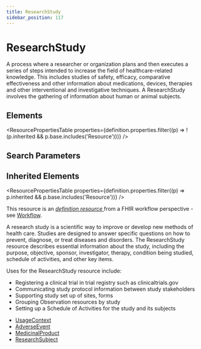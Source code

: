 ```yaml
---
title: ResearchStudy
sidebar_position: 117
---
```



# ResearchStudy

A process where a researcher or organization plans and then executes a series of steps intended to increase the field of healthcare-related knowledge. This includes studies of safety, efficacy, comparative effectiveness and other information about medications, devices, therapies and other interventional and investigative techniques. A <Link to="/docs/api/fhir/resources/researchstudy">ResearchStudy</Link> involves the gathering of information about human or animal subjects.

<Tabs queryString="section">
  <TabItem value="schema" label="Schema" default>

## Elements

<ResourcePropertiesTable
  properties={definition.properties.filter((p) => !(p.inherited && p.base.includes('Resource')))}
/>

## Search Parameters

<SearchParamsTable searchParams={definition.searchParameters} />

## Inherited Elements

<ResourcePropertiesTable properties={definition.properties.filter((p) => p.inherited && p.base.includes('Resource'))} />

  </TabItem>
  <TabItem value="usage" label="Usage">
<div> <a name="scope"></a> <p>This resource is an <a href="https://www.hl7.org/fhir/workflow.html#definition">         <em>definition resource</em>       </a> from a FHIR workflow perspective - see <a href="https://www.hl7.org/fhir/workflow.html">Workflow</a>.</p>     <p>A research study is a scientific way to improve or develop new methods of health care. Studies are designed to answer specific questions on how to prevent, diagnose, or treat diseases and disorders. The <Link to="/docs/api/fhir/resources/researchstudy">ResearchStudy</Link> resource describes essential information about the study, including the purpose, objective, sponsor, investigator, therapy, condition being studied, schedule of activities, and other key items.</p>     <p>Uses for the <Link to="/docs/api/fhir/resources/researchstudy">ResearchStudy</Link> resource include:</p>     <ul>       <li>Registering a clinical trial in trial registry such as clinicaltrials.gov       </li>       <li>Communicating study protocol information between study stakeholders       </li>       <li>Supporting study set up of sites, forms   </li>       <li>Grouping <Link to="/docs/api/fhir/resources/observation">Observation</Link> resources by study       </li>       <li>Setting up a <Link to="/docs/api/fhir/resources/schedule">Schedule</Link> of Activities for the study and its subjects   </li>       </ul> </div>
  </TabItem>


  <TabItem value="referencedBy" label="Referenced By">
<ul><li><a href="https://www.hl7.org/fhir/metadatatypes.html#UsageContext">UsageContext</a></li>
<li><a href="/docs/api/fhir/resources/adverseevent">AdverseEvent</a></li>
<li><a href="/docs/api/fhir/resources/medicinalproduct">MedicinalProduct</a></li>
<li><a href="/docs/api/fhir/resources/researchsubject">ResearchSubject</a></li></ul>
  </TabItem>
</Tabs>
